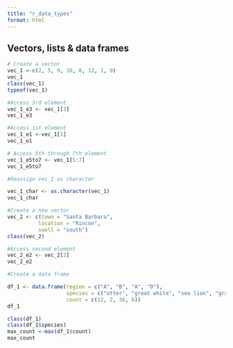 ```yaml
---
title: "r_data_types"
format: html
---
```


## Vectors, lists & data frames 
```r
# Create a vector 
vec_1 <-c(2, 5, 9, 10, 8, 12, 1, 0)
vec_1
class(vec_1)
typeof(vec_1)

#Access 3rd element 
vec_1_e3 <- vec_1[3]
vec_1_e3

#Access 1st element
vec_1_e1 <-vec_1[1]
vec_1_e1

# Access 5th through 7th element
vec_1_e5to7 <- vec_1[5:7]
vec_1_e5to7

#Reassign vec_1 as character

vec_1_char <- as.character(vec_1)
vec_1_char
```
```r
#Create a new vector
vec_2 <- c(town = "Santa Barbara",
          location = "Rincon", 
          swell = "south")
class(vec_2)

#Access second element
vec_2_e2 <- vec_2[2]
vec_2_e2
```
```r
#Create a data frame

df_1 <- data.frame(region = c("A", "B", "A", "D"), 
                   species = c("otter", "great white", "sea lion", "gray whale"), 
                   count = c(12, 2, 36, 6))
df_1

class(df_1)
class(df_1$species)
max_count <-max(df_1$count)
max_count
  
```

